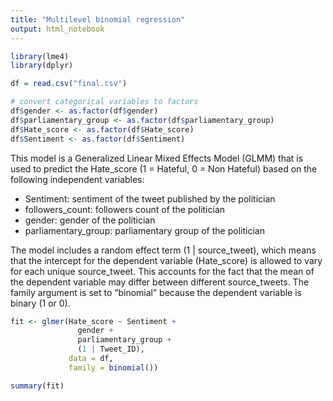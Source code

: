 ---
title: "Multilevel binomial regression"
output: html_notebook
---
```{r}
library(lme4) 
library(dplyr)
```


```{r}
df = read.csv("final.csv")
```

```{r}
# convert categorical variables to factors
df$gender <- as.factor(df$gender)
df$parliamentary_group <- as.factor(df$parliamentary_group)
df$Hate_score <- as.factor(df$Hate_score)
df$Sentiment <- as.factor(df$Sentiment)
```

This model is a Generalized Linear Mixed Effects Model (GLMM) that is used to predict the Hate_score (1 = Hateful, 0 = Non Hateful) based on the following independent variables:

- Sentiment: sentiment of the tweet published by the politician
- followers_count: followers count of the politician
- gender: gender of the politician
- parliamentary_group: parliamentary group of the politician

The model includes a random effect term (1 | source_tweet), which means that the intercept for the dependent variable (Hate_score) is allowed to vary for each unique source_tweet. This accounts for the fact that the mean of the dependent variable may differ between different source_tweets. The family argument is set to "binomial" because the dependent variable is binary (1 or 0).

```{r}
fit <- glmer(Hate_score ~ Sentiment + 
               gender + 
               parliamentary_group + 
               (1 | Tweet_ID), 
             data = df, 
             family = binomial())
```

```{r}
summary(fit)
```

